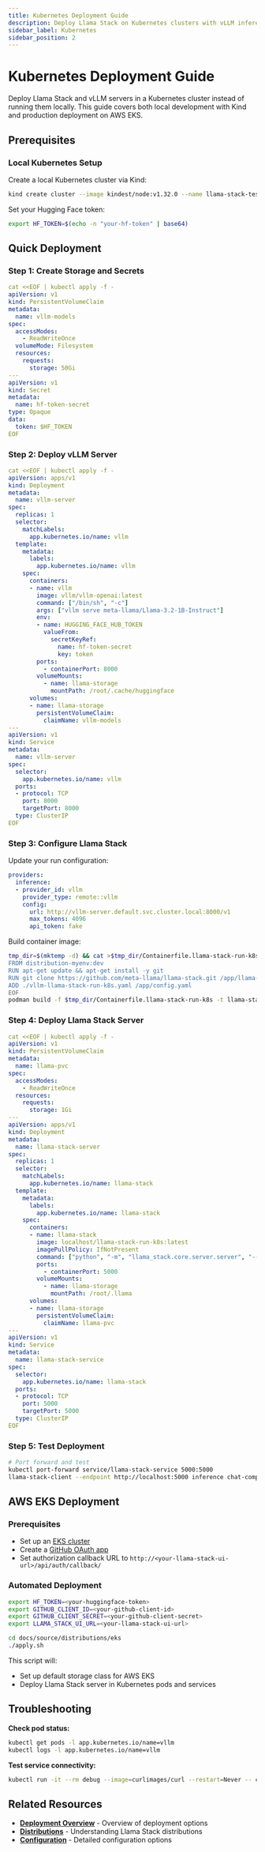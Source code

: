 ```yaml
---
title: Kubernetes Deployment Guide
description: Deploy Llama Stack on Kubernetes clusters with vLLM inference service
sidebar_label: Kubernetes
sidebar_position: 2
---
```



# Kubernetes Deployment Guide

Deploy Llama Stack and vLLM servers in a Kubernetes cluster instead of running them locally. This guide covers both local development with Kind and production deployment on AWS EKS.

## Prerequisites

### Local Kubernetes Setup

Create a local Kubernetes cluster via Kind:

```bash
kind create cluster --image kindest/node:v1.32.0 --name llama-stack-test
```

Set your Hugging Face token:

```bash
export HF_TOKEN=$(echo -n "your-hf-token" | base64)
```

## Quick Deployment

### Step 1: Create Storage and Secrets

```yaml
cat <<EOF | kubectl apply -f -
apiVersion: v1
kind: PersistentVolumeClaim
metadata:
  name: vllm-models
spec:
  accessModes:
    - ReadWriteOnce
  volumeMode: Filesystem
  resources:
    requests:
      storage: 50Gi
---
apiVersion: v1
kind: Secret
metadata:
  name: hf-token-secret
type: Opaque
data:
  token: $HF_TOKEN
EOF
```

### Step 2: Deploy vLLM Server

```yaml
cat <<EOF | kubectl apply -f -
apiVersion: apps/v1
kind: Deployment
metadata:
  name: vllm-server
spec:
  replicas: 1
  selector:
    matchLabels:
      app.kubernetes.io/name: vllm
  template:
    metadata:
      labels:
        app.kubernetes.io/name: vllm
    spec:
      containers:
      - name: vllm
        image: vllm/vllm-openai:latest
        command: ["/bin/sh", "-c"]
        args: ["vllm serve meta-llama/Llama-3.2-1B-Instruct"]
        env:
        - name: HUGGING_FACE_HUB_TOKEN
          valueFrom:
            secretKeyRef:
              name: hf-token-secret
              key: token
        ports:
          - containerPort: 8000
        volumeMounts:
          - name: llama-storage
            mountPath: /root/.cache/huggingface
      volumes:
      - name: llama-storage
        persistentVolumeClaim:
          claimName: vllm-models
---
apiVersion: v1
kind: Service
metadata:
  name: vllm-server
spec:
  selector:
    app.kubernetes.io/name: vllm
  ports:
  - protocol: TCP
    port: 8000
    targetPort: 8000
  type: ClusterIP
EOF
```

### Step 3: Configure Llama Stack

Update your run configuration:

```yaml
providers:
  inference:
  - provider_id: vllm
    provider_type: remote::vllm
    config:
      url: http://vllm-server.default.svc.cluster.local:8000/v1
      max_tokens: 4096
      api_token: fake
```

Build container image:

```bash
tmp_dir=$(mktemp -d) && cat >$tmp_dir/Containerfile.llama-stack-run-k8s <<EOF
FROM distribution-myenv:dev
RUN apt-get update && apt-get install -y git
RUN git clone https://github.com/meta-llama/llama-stack.git /app/llama-stack-source
ADD ./vllm-llama-stack-run-k8s.yaml /app/config.yaml
EOF
podman build -f $tmp_dir/Containerfile.llama-stack-run-k8s -t llama-stack-run-k8s $tmp_dir
```

### Step 4: Deploy Llama Stack Server

```yaml
cat <<EOF | kubectl apply -f -
apiVersion: v1
kind: PersistentVolumeClaim
metadata:
  name: llama-pvc
spec:
  accessModes:
    - ReadWriteOnce
  resources:
    requests:
      storage: 1Gi
---
apiVersion: apps/v1
kind: Deployment
metadata:
  name: llama-stack-server
spec:
  replicas: 1
  selector:
    matchLabels:
      app.kubernetes.io/name: llama-stack
  template:
    metadata:
      labels:
        app.kubernetes.io/name: llama-stack
    spec:
      containers:
      - name: llama-stack
        image: localhost/llama-stack-run-k8s:latest
        imagePullPolicy: IfNotPresent
        command: ["python", "-m", "llama_stack.core.server.server", "--config", "/app/config.yaml"]
        ports:
          - containerPort: 5000
        volumeMounts:
          - name: llama-storage
            mountPath: /root/.llama
      volumes:
      - name: llama-storage
        persistentVolumeClaim:
          claimName: llama-pvc
---
apiVersion: v1
kind: Service
metadata:
  name: llama-stack-service
spec:
  selector:
    app.kubernetes.io/name: llama-stack
  ports:
  - protocol: TCP
    port: 5000
    targetPort: 5000
  type: ClusterIP
EOF
```

### Step 5: Test Deployment

```bash
# Port forward and test
kubectl port-forward service/llama-stack-service 5000:5000
llama-stack-client --endpoint http://localhost:5000 inference chat-completion --message "hello, what model are you?"
```

## AWS EKS Deployment

### Prerequisites

- Set up an [EKS cluster](https://docs.aws.amazon.com/eks/latest/userguide/getting-started.html)
- Create a [GitHub OAuth app](https://docs.github.com/en/apps/oauth-apps/building-oauth-apps/creating-an-oauth-app)
- Set authorization callback URL to `http://<your-llama-stack-ui-url>/api/auth/callback/`

### Automated Deployment

```bash
export HF_TOKEN=<your-huggingface-token>
export GITHUB_CLIENT_ID=<your-github-client-id>
export GITHUB_CLIENT_SECRET=<your-github-client-secret>
export LLAMA_STACK_UI_URL=<your-llama-stack-ui-url>

cd docs/source/distributions/eks
./apply.sh
```

This script will:
- Set up default storage class for AWS EKS
- Deploy Llama Stack server in Kubernetes pods and services

## Troubleshooting

**Check pod status:**
```bash
kubectl get pods -l app.kubernetes.io/name=vllm
kubectl logs -l app.kubernetes.io/name=vllm
```

**Test service connectivity:**
```bash
kubectl run -it --rm debug --image=curlimages/curl --restart=Never -- curl http://vllm-server:8000/v1/models
```

## Related Resources

- **[Deployment Overview](./index)** - Overview of deployment options
- **[Distributions](/docs/distributions)** - Understanding Llama Stack distributions
- **[Configuration](/docs/distributions/configuration)** - Detailed configuration options

